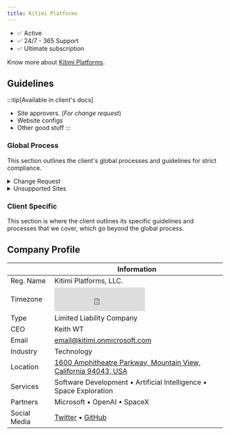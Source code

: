 ```yaml
---
title: Kitimi Platforms
---
```





<!-- Kitimi Platforms is a tech company that focus on software development and artificial intelligence including robotics. -->

- ✅ Active
- ✅ 24/7 - 365 Support
- ✅ Ultimate subscription

Know more about [Kitimi Platforms](#company-profile).

<!-- <div class="contentTableContainer">

| Status     | Go-Live       | Subscription |
| ---------- | ------------- | ------------ |
| **Active** | Jan. 01, 2024 | Ultimate     |

</div> -->


## Guidelines

:::tip[Available in client's docs]
- Site approvers. (_For change request_)
- Website configs
- Other good stuff
:::



### Global Process

This section outlines the client's global processes and guidelines for strict compliance.



<details>
<summary>Change Request</summary>

Requesting approval via phone are only applicable for **high-priority requests**.

<Tabs>
  <TabItem value="request_approval" label="Approval Required" attributes={{className: styles.red}}>

    - Onboarding / Off-boarding
    - Software installation

  </TabItem>
  <TabItem value="auto_approve" label="Auto Approve" attributes={{className: styles.green}}>
  
  Request from:
  - Keith WT
  - Fraulein Venice
  - Leah Perrins
  - Christian P Canto
  - Jeric Num
  - Johanna Ang
  - Chrizzie Aquino


  </TabItem>
  <TabItem value="auto_escalate" label="Auto Escalate" attributes={{className: styles.orange}}>

Send email for request related to

    - Software Development
    - Robotics
    - Space Exploration
    - Callback request
    - Unsupported sites
  
  <Tabs>
  <TabItem value="email_add" label="Escalation email" default>

  ```md
  support@example.com
  ```

  Use the following template:

  ```md
Hi Team,

Please see the details below.

Caller: 
Contact#: 
Email: 
Issue: 

Steps done: 
Next steps: 
Priority: [URGENT]

Thank you.

Best,

```
  </TabItem>
  <TabItem value="phone_1" label="Phone">

```md
1800-000-0000-8888
```

  </TabItem>
  <TabItem value="phone_2" label="Alternative">

```md
1800-000-1111-8888
```

  </TabItem>
</Tabs>

  </TabItem>
</Tabs>

</details>

<details>
<summary>Unsupported Sites</summary>

These are the client's affiliate sites the we **DO NOT SUPPORT**:

- The Unsupported Site
- Whang-od's Tattoos
- Another GG Site


</details>


### Client Specific

This section is where the client outlines its specific guidelines and processes that we cover, which go beyond the global process.

## Company Profile

<div class="contentTableContainer">

|              | Information                                                                                                  |
| :----------- | ------------------------------------------------------------------------------------------------------------ |
| Reg. Name    | Kitimi Platforms, LLC.                                                                                       |
| Timezone     | <iframe src="https://free.timeanddate.com/clock/i9ddm2hg/n137/fn6/fs16/fcf0f/tc000/ftb/pa8/tt0/tw1/th1/ta1/tb4" frameborder="0" width="212" height="55"></iframe>                                                                                                     |
| Type         | Limited Liability Company                                                                                    |
| CEO          | Keith WT                                                                                                    |
| Email        | email@kitimi.onmicrosoft.com                                                                                 |
| Industry     | Technology                                                                                                   |
| Location     | [1600 Amphitheatre Parkway, Mountain View, California 94043, USA](https://maps.app.goo.gl/MyDWzSYuVY6tBA3J6) |
| Services     | Software Development • Artificial Intelligence • Space Exploration                                                                                           |                                                                                        |
| Partners     | Microsoft • OpenAI • SpaceX                                                                                   |
| Social Media | [Twitter](https://X.com/kitiplex) • [GitHub](https://github.com/kitiplex/)                                                                                      |

</div>